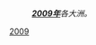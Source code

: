{{Portal|歷史}}
:'''''[[2009年|2009年]]'''各大洲。''
{{Year by category
| m = 2
| c = 0
| d = 0
| y = 9
| cat = 各大洲
| sortkey = continent
| in = 
| parent = 依大洲劃分的21世紀各年
}}

[[Category:2000年代各大洲|2009]]